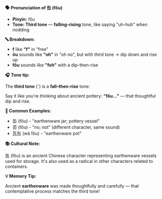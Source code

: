 **🗣️ Pronunciation of 缶 (fǒu)**

- **Pinyin:** fǒu
- **Tone: Third tone** — **falling-rising** tone, like saying "uh-huh" when nodding

**🔤 Breakdown:**

- **f** like **"f"** in "free"
- **ǒu** sounds like **"oh"** in "oh no", but with third tone → dip down and rise up
- **fǒu** sounds like **"foh"** with a dip-then-rise

**🎧 Tone tip:**

The **third tone** (ˇ) is a **fall–then-rise** tone:

Say it like you're thinking about ancient pottery: **"fǒu..."** — that thoughtful dip and rise.

**📝 Common Examples:**

- 缶 (fǒu) - "earthenware jar; pottery vessel"
- 否 (fǒu) - "no; not" (different character, same sound)
- 瓦缶 (wǎ fǒu) - "earthenware pot"

**📚 Cultural Note:**

缶 (fǒu) is an ancient Chinese character representing earthenware vessels used for storage. It's
also used as a radical in other characters related to containers.

**💡 Memory Tip:**

Ancient **earthenware** was made thoughtfully and carefully — that contemplative process matches the
third tone!
